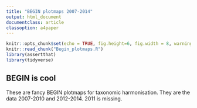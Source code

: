 ```yaml
---
title: "BEGIN plotmaps 2007-2014"
output: html_document
documentclass: article
classoption: a4paper
---
```


```r
knitr::opts_chunk$set(echo = TRUE, fig.height=6, fig.width = 8, warning=FALSE)
knitr::read_chunk("Begin_plotmaps.R")
library(assertthat)
library(tidyverse)

```

## BEGIN is cool

These are fancy BEGIN plotmaps for taxonomic harmonisation. They are the data 2007-2010 and 2012-2014. 2011 is missing.

```r
```

```r

```

